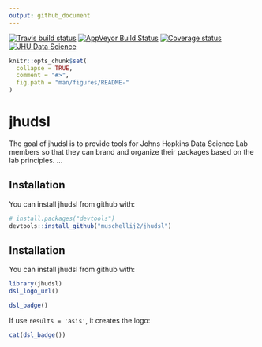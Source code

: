 ```yaml
---
output: github_document
---
```


  [![Travis build status](https://travis-ci.org/muschellij2/jhudsl.svg?branch=master)](https://travis-ci.org/muschellij2/jhudsl)
  [![AppVeyor Build Status](https://ci.appveyor.com/api/projects/status/github/muschellij2/jhudsl?branch=master&svg=true)](https://ci.appveyor.com/project/muschellij2/jhudsl)
  [![Coverage status](https://coveralls.io/repos/github/muschellij2/jhudsl/badge.svg?branch=master)](https://coveralls.io/r/muschellij2/jhudsl?branch=master)  
  [![JHU Data Science](inst/jhudsl_logo.png)](http://jhudatascience.org/)
  
<!-- README.md is generated from README.Rmd. Please edit that file -->

```r
knitr::opts_chunk$set(
  collapse = TRUE,
  comment = "#>",
  fig.path = "man/figures/README-"
)
```
# jhudsl

The goal of jhudsl is to provide tools for Johns Hopkins Data Science Lab members so that they can brand and organize their packages based on the lab principles. ...

## Installation

You can install jhudsl from github with:

```r
# install.packages("devtools")
devtools::install_github("muschellij2/jhudsl")
```


## Installation

You can install jhudsl from github with:

```r
library(jhudsl)
dsl_logo_url()
```

```r
dsl_badge()
```

If use `results = 'asis'`, it creates the logo:
```r
cat(dsl_badge())
```




